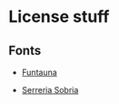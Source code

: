 
<SEO title="License" />

# License stuff

## Fonts

- [Funtauna](/license_funtauna.txt)

- [Serreria Sobria](https://gitlab.com/manufacturaind/serreria-sobria/)